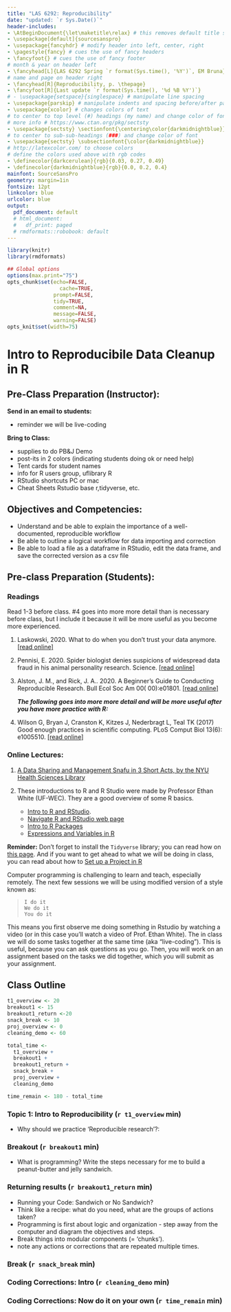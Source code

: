 ```yaml
---
title: "LAS 6292: Reproducibility"
date: "updated: `r Sys.Date()`"
header-includes:
- \AtBeginDocument{\let\maketitle\relax} # this removes default title section
- \usepackage[default]{sourcesanspro}
- \usepackage{fancyhdr} # modify header into left, center, right
- \pagestyle{fancy} # cues the use of fancy headers
- \fancyfoot{} # cues the use of fancy footer
# month & year on header left
- \fancyhead[L]{LAS 6292 Spring `r format(Sys.time(), '%Y')`, EM Bruna} 
# name and page on header right
- \fancyhead[R]{Reproducibility, p. \thepage} 
- \fancyfoot[R]{Last update `r format(Sys.time(), '%d %B %Y')`}
# - \usepackage{setspace}{singlespace} # manipulate line spacing 
- \usepackage{parskip} # manipulate indents and spacing before/after paragra phs 
- \usepackage{xcolor} # changes colors of text
# to center to top level (#) headings (my name) and change color of font
# more info # https://www.ctan.org/pkg/sectsty
- \usepackage{sectsty} \sectionfont{\centering\color{darkmidnightblue}}
# to center to sub-sub-headings (###) and change color of font
- \usepackage{sectsty} \subsectionfont{\color{darkmidnightblue}}
# http://latexcolor.com/ to choose colors
# define the colors used above with rgb codes
- \definecolor{darkcerulean}{rgb}{0.03, 0.27, 0.49}
- \definecolor{darkmidnightblue}{rgb}{0.0, 0.2, 0.4}
mainfont: SourceSansPro
geometry: margin=1in
fontsize: 12pt
linkcolor: blue
urlcolor: blue
output:
  pdf_document: default
  # html_document:
  #   df_print: paged
  # rmdformats::robobook: default
---
```

```r
library(knitr)
library(rmdformats)

## Global options
options(max.print="75")
opts_chunk$set(echo=FALSE,
	             cache=TRUE,
               prompt=FALSE,
               tidy=TRUE,
               comment=NA,
               message=FALSE,
               warning=FALSE)
opts_knit$set(width=75)
```
# Intro to Reproducibile Data Cleanup in R

## Pre-Class Preparation (Instructor):  

**Send in an email to students:  **  

  * reminder we will be live-coding

**Bring to Class:  **  

  * supplies to do PB&J Demo
  * post-its in 2 colors (indicating students doing ok or need help)
  * Tent cards for student names
  * info for R users group, uflibrary R 
  * RStudio shortcuts PC or mac
  * Cheat Sheets Rstudio base r,tidyverse, etc.

## Objectives and Competencies:   

  * Understand and be able to explain the importance of a well-documented, reproducible workflow
  * Be able to outline a logical workflow for data importing and correction
  * Be able to load a file as a dataframe in RStudio, edit the data frame, and save the corrected version as a csv file
  

## Pre-class Preparation (Students):

### **Readings**

Read 1-3 before class. #4 goes into more more detail than is necessary before class, but I include it because it will be more useful as you become more experienced.

1. Laskowski, 2020. What to do when you don't trust your data anymore.  [[read online]](https://laskowskilab.faculty.ucdavis.edu/2020/01/29/retractions/) 

<!-- {{% staticref "uploads/readings/Laskowski_2020.pdf" "newtab" %}}[download pdf]{{% /staticref %}} -->

2. Pennisi, E. 2020. Spider biologist denies suspicions of widespread data fraud in his animal personality research. Science. [[read online]](https://www.sciencemag.org/news/2020/01/spider-biologist-denies-suspicions-widespread-data-fraud-his-animal-personality) 
<!-- or {{% staticref "uploads/readings/Pennisi_2020.pdf" "newtab" %}}[download pdf]{{% /staticref %}} -->

3. Alston, J. M., and Rick, J. A.. 2020. A Beginner's Guide to Conducting Reproducible Research. Bull Ecol Soc Am 00( 00):e01801.   [[read online]](https://doi.org/10.1002/bes2.1801) 
<!-- or {{% staticref "uploads/readings/Alston_Rick_2021_BullEcolSocAm.pdf" "newtab" %}}[download pdf]{{% /staticref %}} -->

    **_The following goes into more more detail and will be more useful after you have more practice with R:_**

4.  Wilson G, Bryan J, Cranston K, Kitzes J, Nederbragt L, Teal TK (2017) Good enough practices in scientific computing. PLoS Comput Biol 13(6): e1005510.  [[read online]](https://doi.org/10.1371/journal.pcbi.1005510) 
<!-- or {{% staticref "uploads/readings/Wilson_etal_2017.pdf" "newtab" %}}[download pdf]{{% /staticref %}} -->


### **Online Lectures:**  


1. [A Data Sharing and Management Snafu in 3 Short Acts, by the NYU Health Sciences Library](https://www.youtube.com/watch?v=66oNv_DJuPc)

2. These introductions to R and R Studio were made by Professor Ethan White (UF-WEC). They are a good overview of some R basics.  

      * [Intro to R and RStudio](https://www.youtube.com/watch?v=zqUQL8OOtMQ).
      * [Navigate R and RStudio web page](https://swcarpentry.github.io/r-novice-gapminder/01-rstudio-intro/index.html)
      * [Intro to R Packages](https://www.youtube.com/watch?v=NAArCsmztOI)
      * [Expressions and Variables in R](https://www.youtube.com/watch?v=BFVX0CKY67g&feature=emb_title)
  
**Reminder:** Don't forget to install the `Tidyverse` library; you can read how on [this page](https://tidyverse.tidyverse.org/). And if you want to get ahead to what we will be doing in class, you can read about how to [Set up a Project in R](https://swcarpentry.github.io/r-novice-gapminder/02-project-intro/index.html)

Computer programming is challenging to learn and teach, especially remotely. The next few sessions we will be using modified version of a style known as:  

>`I do it`   
>`We do it`  
>`You do it`

This means you first observe me doing something in Rstudio by watching a video (or in this case you'll watch a video of Prof. Ethan White). The in class we will do some tasks together at the same time (aka "live-coding"). This is useful, because you can ask questions as you go. Then, you will work on an assignment based on the tasks we did together, which you will submit as your assignment.


## Class Outline


```r
t1_overview <- 20
breakout1 <- 15
breakout1_return <-20
snack_break <- 10
proj_overview <- 0
cleaning_demo <- 60

total_time <- 
  t1_overview + 
  breakout1 + 
  breakout1_return + 
  snack_break + 
  proj_overview + 
  cleaning_demo 

time_remain <- 180 - total_time
```


### **Topic 1: Intro to Reproducibility** (`r t1_overview` min)

* Why should we practice ‘Reproducible research’?: 

  <!-- Introduce reproducibility and why it is important; answer any student questions -->

### **Breakout** (`r breakout1` min)

* What is programming? Write the steps necessary for me to build a peanut-butter and jelly sandwich.

<!-- http://static.zerorobotics.mit.edu/docs/team-activities/ProgrammingPeanutButterAndJelly.pdf -->
<!-- https://www.youtube.com/watch?v=HXl5f2azATU  -->

### **Returning results** (`r breakout1_return` min)

* Running your Code: Sandwich or No Sandwich?
* Think like a recipe: what do you need, what are the groups of actions taken?
* Programming is first about logic and organization - step away from the computer and diagram the objectives and steps. 
* Break things into modular components (= 'chunks').
* note any actions or corrections that are repeated multiple times. 

### **Break** (`r snack_break` min)

### **Coding Corrections: Intro** (`r cleaning_demo` min)

### **Coding Corrections: Now do it on your own** (`r time_remain` min)

